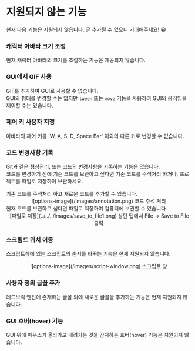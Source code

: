 
# 지원되지 않는 기능

현재 다음 기능은 지원되지 않습니다. 곧 추가될 수 있으니 기대해주세요! 😀

<Steps>

### 캐릭터 아바타 크기 조정

현재 캐릭터 아바타의 크기를 조절하는 기능은 제공되지 않습니다.

### GUI에서 GIF 사용

GIF를 추가하여 GUI로 사용할 수 없습니다.  
GUI의 형태를 변경할 수는 없지만 `tween` 또는 `move` 기능을 사용하여 GUI의 움직임을 제어할 수는 있습니다.

### 제어 키 사용자 지정

아바타의 제어 키를 'W, A, S, D, Space Bar' 이외의 다른 키로 변경할 수 없습니다.

### 코드 변경사항 기록

Git과 같은 형상관리, 또는 코드의 변경사항을 기록하는 기능은 없습니다.  
코드를 변경하기 전에 기존 코드를 보관하고 싶다면 기존 코드를 주석처리 하거나, 프로젝트를 파일로 저장하여 보관하세요.

<Callout type="info">
  기존 코드를 주석처리 하고 새로운 코드를 추가할 수 있습니다.
  <br/>
  <center>![options-image](/images/annotation.png) 코드 주석 처리</center>
</Callout>

<Callout type="info">
  현재 코드를 보관하고 싶다면 파일로 저장하여 컴퓨터에 보관할 수 있습니다.
  <br />
  <center>![파일로 저장](../../../images/save_to_file1.png) 상단 탭에서 File -> Save to File 클릭</center>
</Callout>

### 스크립트 위치 이동

스크립트창에 있는 스크립트의 순서를 바꾸는 기능은 현재 지원되지 않습니다. 

<Callout type="info">
  <center>![options-image](/images/script-window.png) 스크립트 창</center>
</Callout>

### 사용자 정의 글꼴 추가

레드브릭 엔진에 존재하는 글꼴 외에 새로운 글꼴을 추가하는 기능은 현재 지원되지 않습니다.

### GUI 호버(hover) 기능

GUI 위에 마우스가 올라가고 내려가는 것을 감지하는 호버(hover) 기능은 지원되지 않습니다.

</Steps>
